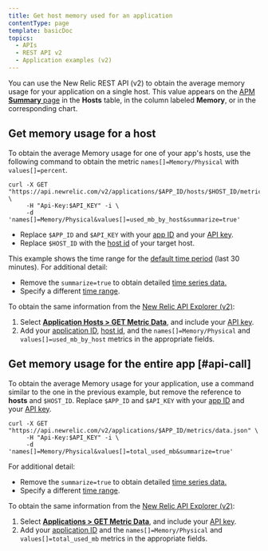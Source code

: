 ```yaml
---
title: Get host memory used for an application
contentType: page
template: basicDoc
topics:
  - APIs
  - REST API v2
  - Application examples (v2)
---
```


You can use the New Relic REST API (v2) to obtain the average memory usage for your application on a single host. This value appears on the [APM **Summary** page](/docs/apm/applications-menu/monitoring/apm-overview-page) in the **Hosts** table, in the column labeled **Memory**, or in the corresponding chart.

## Get memory usage for a host

To obtain the average Memory usage for one of your app's hosts, use the following command to obtain the metric `names[]=Memory/Physical` with `values[]=percent`.

```
curl -X GET "https://api.newrelic.com/v2/applications/$APP_ID/hosts/$HOST_ID/metrics/data.json" \
     -H "Api-Key:$API_KEY" -i \
     -d 'names[]=Memory/Physical&values[]=used_mb_by_host&summarize=true'
```

* Replace `$APP_ID` and `$API_KEY` with your [app ID](/docs/apm/apis/requirements/identification-code) and your [API key](/docs/apis/rest-api-v2/getting-started/introduction-new-relic-rest-api-v2#api_key).
* Replace `$HOST_ID` with the [host id](/docs/apis/rest-api-v2/requirements/listing-host-instance-application-server-ids#locating_host_id) of your target host.

This example shows the time range for the [default time period](/docs/apis/rest-api-v2/requirements/specifying-time-range-v2) (last 30 minutes). For additional detail:

* Remove the `summarize=true` to obtain detailed [time series data.](https://docs.newrelic.com/docs/apis/rest-api-v2/requirements/calculating-average-metric-values-summarize)
* Specify a different [time range](https://docs.newrelic.com/docs/apis/rest-api-v2/requirements/specifying-time-range-v2).

To obtain the same information from the [New Relic API Explorer (v2)](https://rpm.newrelic.com/api/explore):

1. Select [**Application Hosts > GET Metric Data**](https://rpm.newrelic.com/api/explore/application_hosts/data), and include your [API key](/docs/apis/rest-api-v2/getting-started/introduction-new-relic-rest-api-v2#api_key).
2. Add your [application ID](/docs/apm/apis/requirements/identification-code), [host id](/docs/apis/rest-api-v2/requirements/listing-host-instance-application-server-ids#locating_host_id), and the `names[]=Memory/Physical` and `values[]=used_mb_by_host` metrics in the appropriate fields.

## Get memory usage for the entire app [#api-call]

To obtain the average Memory usage for your application, use a command similar to the one in the previous example, but remove the reference to **hosts** and `$HOST_ID`. Replace `$APP_ID` and `$API_KEY` with your [app ID](/docs/apm/apis/requirements/identification-code) and your [API key](/docs/apis/rest-api-v2/getting-started/introduction-new-relic-rest-api-v2#api_key).

```
curl -X GET "https://api.newrelic.com/v2/applications/$APP_ID/metrics/data.json" \
     -H "Api-Key:$API_KEY" -i \
     -d 'names[]=Memory/Physical&values[]=total_used_mb&summarize=true'
```

For additional detail:

* Remove the `summarize=true` to obtain detailed [time series data.](https://docs.newrelic.com/docs/apis/rest-api-v2/requirements/calculating-average-metric-values-summarize)
* Specify a different [time range](https://docs.newrelic.com/docs/apis/rest-api-v2/requirements/specifying-time-range-v2).

To obtain the same information from the [New Relic API Explorer (v2)](https://rpm.newrelic.com/api/explore):

1. Select [**Applications > GET Metric Data**](https://rpm.newrelic.com/api/explore/applications/data), and include your [API key](/docs/apis/rest-api-v2/getting-started/introduction-new-relic-rest-api-v2#api_key).
2. Add your [application ID](/docs/apm/apis/requirements/identification-code) and the `names[]=Memory/Physical` and `values[]=total_used_mb` metrics in the appropriate fields.
